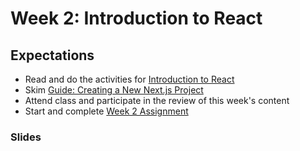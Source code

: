 # Week 2: Introduction to React

## Expectations

- Read and do the activities for [Introduction to React](/week2/react)
- Skim [Guide: Creating a New Next.js Project](/guides-and-references/creating-new-nextjs-project)
- Attend class and participate in the review of this week's content
- Start and complete [Week 2 Assignment](/week2/assignment)

### Slides


<Slideshow file="/week2/slides" />
